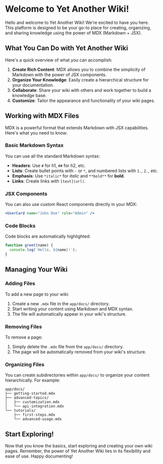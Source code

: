 # Welcome to Yet Another Wiki!

Hello and welcome to Yet Another Wiki! We're excited to have you here. This platform is designed to be your go-to place for creating, organizing, and sharing knowledge using the power of MDX (Markdown + JSX).

## What You Can Do with Yet Another Wiki

Here's a quick overview of what you can accomplish:

1. **Create Rich Content**: MDX allows you to combine the simplicity of Markdown with the power of JSX components.
2. **Organize Your Knowledge**: Easily create a hierarchical structure for your documentation.
3. **Collaborate**: Share your wiki with others and work together to build a knowledge base.
4. **Customize**: Tailor the appearance and functionality of your wiki pages.

## Working with MDX Files

MDX is a powerful format that extends Markdown with JSX capabilities. Here's what you need to know:

### Basic Markdown Syntax

You can use all the standard Markdown syntax:

* **Headers**: Use `#` for h1, `##` for h2, etc.
* **Lists**: Create bullet points with `-` or `*`, and numbered lists with `1.`, `2.`, etc.
* **Emphasis**: Use `*italic*` for *italic* and `**bold**` for **bold**.
* **Links**: Create links with `[text](url)`.

### JSX Components

You can also use custom React components directly in your MDX:

```jsx
<UserCard name="John Doe" role="Admin" />
```

### Code Blocks

Code blocks are automatically highlighted:

```javascript
function greet(name) {
  console.log(`Hello, ${name}!`);
}
```

## Managing Your Wiki

### Adding Files

To add a new page to your wiki:

1. Create a new `.mdx` file in the `app/docs/` directory.
2. Start writing your content using Markdown and MDX syntax.
3. The file will automatically appear in your wiki's structure.

### Removing Files

To remove a page:

1. Simply delete the `.mdx` file from the `app/docs/` directory.
2. The page will be automatically removed from your wiki's structure.

### Organizing Files

You can create subdirectories within `app/docs/` to organize your content hierarchically. For example:

```
app/docs/
├── getting-started.mdx
├── advanced-topics/
│   ├── customization.mdx
│   └── api-integration.mdx
└── tutorials/
    ├── first-steps.mdx
    └── advanced-usage.mdx
```

## Start Exploring!

Now that you know the basics, start exploring and creating your own wiki pages. Remember, the power of Yet Another Wiki lies in its flexibility and ease of use. Happy documenting!